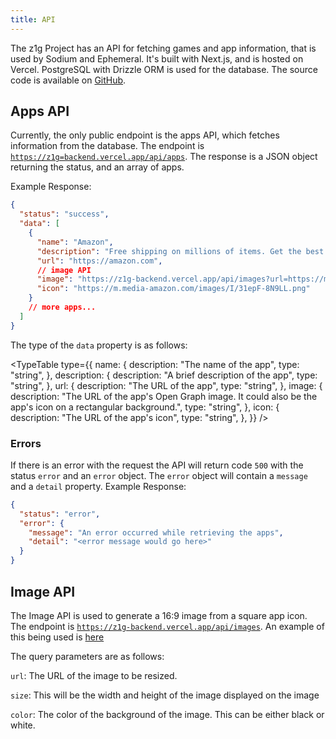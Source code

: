 ```yaml
---
title: API
---
```



The z1g Project has an API for fetching games and app information, that is used by Sodium and Ephemeral. It's built with Next.js, and is hosted on Vercel. PostgreSQL with Drizzle ORM is used for the database. The source code is available on [GitHub](https://github.com/z1g-project/backend).

## Apps API

Currently, the only public endpoint is the apps API, which fetches information from the database. The endpoint is [`https://z1g=backend.vercel.app/api/apps`](https://z1g-backend.vercel.app/api/apps). The response is a JSON object returning the status, and an array of apps.

Example Response:

```json
{
  "status": "success",
  "data": [
    {
      "name": "Amazon",
      "description": "Free shipping on millions of items. Get the best of Shopping and Entertainment with Prime. ",
      "url": "https://amazon.com",
      // image API
      "image": "https://z1g-backend.vercel.app/api/images?url=https://m.media-amazon.com/images/I/31epF-8N9LL.png&size=750&color=white",
      "icon": "https://m.media-amazon.com/images/I/31epF-8N9LL.png"
    }
    // more apps...
  ]
}
```

The type of the `data` property is as follows:

<TypeTable
  type={{
    name: {
      description: "The name of the app",
      type: "string",
    },
    description: {
      description: "A brief description of the app",
      type: "string",
    },
    url: {
      description: "The URL of the app",
      type: "string",
    },
    image: {
      description:
        "The URL of the app's Open Graph image. It could also be the app's icon on a rectangular background.",
      type: "string",
    },
    icon: {
      description: "The URL of the app's icon",
      type: "string",
    },
  }}
/>
### Errors

If there is an error with the request the API will return code `500` with
the status `error` and an `error` object. The `error` object will contain a
`message` and a `detail` property.
Example Response:

```json
{
  "status": "error",
  "error": {
    "message": "An error occurred while retrieving the apps",
    "detail": "<error message would go here>"
  }
}
```

## Image API

The Image API is used to generate a 16:9 image from a square app icon. The endpoint is [`https://z1g-backend.vercel.app/api/images`](https://z1g-backend.vercel.app/api/images). An example of this being used is [here](https://z1g-backend.vercel.app/api/images?url=https://m.media-amazon.com/images/I/31epF-8N9LL.png&size=750&color=white)

The query parameters are as follows:

`url`: The URL of the image to be resized.

`size`: This will be the width and height of the image displayed on the image

`color`: The color of the background of the image. This can be either black or white.
